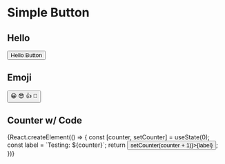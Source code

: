 
<Meta title="Other|Demo/ButtonMdx" component={Button} />

# Simple Button

## Hello

<Story name="with text">
  <Button onClick={action('clicked')}>Hello Button</Button>
</Story>

## Emoji

<Story name="with some emoji">
  <Button onClick={action('clicked')}>
    <span role="img" aria-label="so cool">
      😀 😎 👍 💯
    </span>
  </Button>
</Story>

## Counter w/ Code

<Preview>
  <Story name="with coumter">
    {React.createElement(() => {
      const [counter, setCounter] = useState(0);
      const label = `Testing: ${counter}`;
      return <Button onClick={() => setCounter(counter + 1)}>{label}</Button>;
    })}
  </Story>
</Preview>
